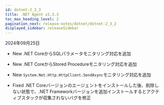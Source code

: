 ```yaml
---
id: dotnet-2_3_3
title: .NET Agent v2.3.3
toc_max_heading_level: 2
pagination_next: release-notes/dotnet/dotnet-2_3_2
displayed_sidebar: releaseSidebar
---
```


2024年09月25日

- <Status priority='1'>New</Status> .NET CoreからSQLパラメータモニタリング対応を追加

- <Status priority='1'>New</Status> .NET CoreからStored Procedureモニタリング対応を追加

- <Status priority='1'>New</Status> `System.Net.Http.HttpClient.SendAsync`モニタリング対応を追加

- <Status priority='0'>Fixed</Status> .NET Coreバージョンのエージェントをインストールした後、削除しない状態で、.NET Frameworkバージョンを追加インストールするとアクティブスタックが収集されないバグを修正


<DownloadAgent />
